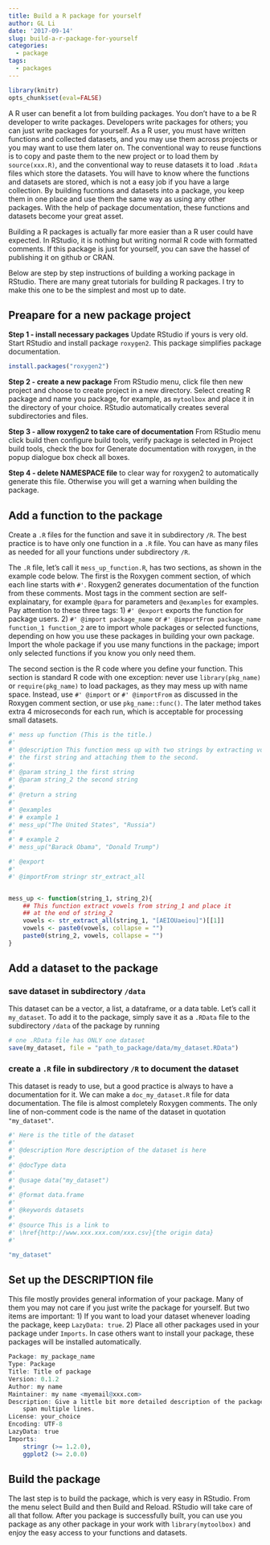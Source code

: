 ```yaml
---
title: Build a R package for yourself
author: GL Li
date: '2017-09-14'
slug: build-a-r-package-for-yourself
categories:
  - package
tags:
  - packages
---
```

```r
library(knitr)
opts_chunk$set(eval=FALSE)
```


A R user can benefit a lot from building packages. You don't have to a be R developer to write packages. Developers write packages for others; you can just write packages for yourself. As a R user, you must have written functions and collected datasets, and you may use them across projects or you may want to use them later on. The conventional way to reuse functions is to copy and paste them to the new project or to  load them by `source(xxx.R)`, and the conventional way to reuse datasets it to load `.Rdata` files which store the datasets. You will have to know where the functions and datasets are stored, which is not a easy job if you have a large collection. By building fucntions and datasets into a package, you keep them in one place and use them the same way as using any other packages. With the help of package documentation, these functions and datasets become your great asset.

Building a R packages is actually far more easier than a R user could have expected. In RStudio, it is nothing but writing normal R code with formatted comments. If this package is just for yourself, you can save the hassel of publishing it on github or CRAN.

Below are step by step instructions of building a working package in RStudio. There are many great tutorials for building R packages. I try to make this one to be the simplest and most up to date.  

## Preapare for a new package project

**Step 1 - install necessary packages** Update RStudio if yours is very old. Start RStudio and install package `roxygen2`. This package simplifies package documentation.
```r
install.packages("roxygen2")
```

**Step 2 - create a new package** From RStudio menu, click file then new project and choose to create project in a new directory. Select creating R package and name you package, for example, as `mytoolbox` and place it in the directory of your choice. RStudio automatically creates several subdirectories and files.

**Step 3 - allow roxygen2 to take care of documentation** From RStudio menu click build then configure build tools, verify package is selected in Project build tools, check the box for Generate documentation with roxygen, in the popup dialogue box check all boxes. 

**Step 4 - delete NAMESPACE file** to clear way for roxygen2 to automatically generate this file. Otherwise you will get a warning when building the package.



## Add a function to the package

Create a `.R` files for the function and save it in subdirectory `/R`. The best practice is to have only one function in a `.R` file. You can have as many files as needed for all your functions under subdirectory `/R`. 

The `.R` file, let's call it `mess_up_function.R`, has two sections, as shown in the example code below. The first is the Roxygen comment section, of which each line starts with `#'`. Roxygen2 generates documentation of the function from these comments. Most tags in the comment section are self-explainatary,  for example `@para` for parameters and `@examples` for examples. Pay attention to these three tags: 1) `#' @export` exports the function for package users. 2) `#' @import package_name` or `#' @importFrom package_name function_1 function_2` are to import whole packages or selected functions, depending on how you use these packages in building your own package. Import the whole package if you use many functions in the package; import only selected functions if you know you only need them. 

The second section is the R code where you define your function. This section is standard R code with one exception: never use `library(pkg_name)` or `require(pkg_name)` to load packages,  as they may mess up with name space. Instead, use `#' @import` or `#' @importFrom` as discussed in the Roxygen comment section, or use `pkg_name::func()`. The later method takes extra 4 microseconds for each run, which is acceptable for processing small datasets. 

```r
#' mess up function (This is the title.)
#' 
#' @description This function mess up with two strings by extracting vowels from
#' the first string and attaching them to the second.
#'
#' @param string_1 the first string
#' @param string_2 the second string
#' 
#' @return a string 
#'
#' @examples
#' # example 1
#' mess_up("The United States", "Russia")
#' 
#' # example 2
#' mess_up("Barack Obama", "Donald Trump")

#' @export
#' 
#' @importFrom stringr str_extract_all


mess_up <- function(string_1, string_2){
    ## This function extract vowels from string_1 and place it 
    ## at the end of string_2
    vowels <- str_extract_all(string_1, "[AEIOUaeiou]")[[1]]
    vowels <- paste0(vowels, collapse = "")
    paste0(string_2, vowels, collapse = "")
}
```


## Add a dataset to the package
### save dataset in subdirectory `/data`
This dataset can be a vector, a list, a dataframe, or a data table. Let's call it `my_dataset`. To add it to the package, simply save it as a `.RData` file to the subdirectory `/data` of the package by running 
```r
# one .RData file has ONLY one dataset
save(my_dataset, file = "path_to_package/data/my_dataset.RData")
```

### create a `.R` file in subdirectory `/R` to document the dataset
This dataset is ready to use, but a good practice is always to have a documentation for it. We can make a `doc_my_dataset.R` file for data documentation. The file is almost completely Roxygen comments. The only line of non-comment code is the name of the dataset in quotation `"my_dataset"`. 

```r
#' Here is the title of the dataset
#'
#' @description More description of the dataset is here
#'
#' @docType data
#'
#' @usage data("my_dataset")
#'
#' @format data.frame
#'
#' @keywords datasets
#'
#' @source This is a link to 
#' \href{http://www.xxx.xxx.com/xxx.csv}{the origin data}
#'

"my_dataset"
```



## Set up the DESCRIPTION file
This file mostly provides general information of your package. Many of them you may not care if you just write the package for yourself. But two items are important: 1)  If you want to load your dataset whenever loading the package, keep `LazyData: true`. 2) Place all other packages used in your package under `Imports`. In case others want to install your package, these packages will be installed automatically.

```r
Package: my_package_name
Type: Package
Title: Title of package 
Version: 0.1.2
Author: my name
Maintainer: my name <myemail@xxx.com>
Description: Give a little bit more detailed description of the package which can 
    span multiple lines. 
License: your_choice
Encoding: UTF-8
LazyData: true
Imports:
    stringr (>= 1.2.0), 
    ggplot2 (>= 2.0.0)
```


## Build the package
The last step is to build the package, which is very easy in RStudio. From the menu select Build and then Build and Reload. RStudio will take care of all that follow. After you package is successfully built, you can use you package as any other package in your work with `library(mytoolbox)` and enjoy the easy access to your functions and datasets.

